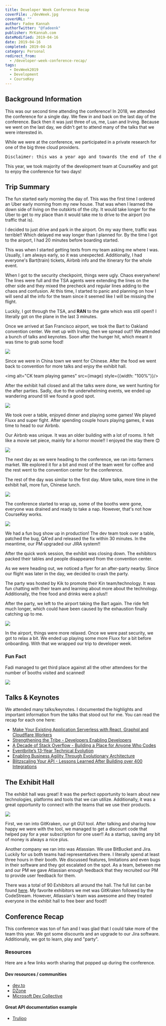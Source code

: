 ---
title: Developer Week Conference Recap
coverFile: ./devWeek.jpg
coverURL: ""
author: Fadee Kannah
authorTwitter: "@fadeenk"
publisher: MrKannah.com
dateModified: 2019-04-16
date: 2019-04-16
completed: 2019-04-16
category: Personal
redirect_from:
  - /developer-week-conference-recap/
tags:
  - DevWeek2019
  - Development
  - CourseKey
---


## Background Information

This was our second time attending the conference! In 2018, we attended the conference for a single day. We flew in and back on the last day of the conference. Back then it was just three of us, me, Luan and Irving. Because we went on the last day, we didn't get to attend many of the talks that we were interested in.

While we were at the conference, we participated in a private research for one of the big three cloud providers.

<YouTube videoId="GPiUXzPBsRA" />

<pre>Disclaimer: this was a year ago and towards the end of the day when we were exhausted and running on little sleep.</pre>

This year, we took majority of the development team at CourseKey and got to enjoy the conference for two days!

## Trip Summary

The fun started early morning the day of. This was the first time I ordered an Uber early morning from my new house. That was when I learned the down side of living on the outskirts of the city. It would take longer for the Uber to get to my place than it would take me to drive to the airport (no traffic that is).

I decided to just drive and park in the airport. On my way there, traffic was terrible!! Which delayed me way longer than I planned for. By the time I got to the airport, I had 20 minutes before boarding started. 

This was when I started getting texts from my team asking me where I was. Usually, I am always early, so it was unexpected. Additionally, I had everyone's Bart(train) tickets, Airbnb info and the itinerary for the whole event.

When I got to the security checkpoint, things were ugly. Chaos everywhere! The lines were full and the TSA agents were extending the lines on the other side and they mixed the precheck and regular lines adding to the chaos and confusion. At this time, I started to panic and planning on how I will send all the info for the team since it seemed like I will be missing the flight.

Luckily, I got through the TSA, and **RAN** to the gate which was still open!! I literally got on the plane in the last 3 minutes.

Once we arrived at San Francisco airport, we took the Bart to Oakland convention center. We met up with Irving, then we spread out!! We attended a bunch of talks and keynotes. Soon after the hunger hit, which meant it was time to grab some food!

![](./20190222_123730.jpg)

Since we were in China town we went for Chinese. After the food we went back to convention for more talks and enjoy the exhibit hall.

<img alt="CK team playing games" src={image} style={{width: "100%"}}/>

After the exhibit hall closed and all the talks were done, we went hunting for the after parties. Sadly, due to the underwhelming events, we ended up wandering around till we found a good spot.

![](./20190221_193023.jpg)

We took over a table, enjoyed dinner and playing some games! We played Fluxx and super fight. After spending couple hours playing games, it was time to head to our Airbnb.

Our Airbnb was unique. It was an older building with a lot of rooms. It felt like a movie set piece, mainly for a horror movie!! I enjoyed the stay there 😊

![](./20190221_221420.jpg)

The next day as we were heading to the conference, we ran into farmers market. We explored it for a bit and most of the team went for coffee and the rest went to the convention center for the conference.

The rest of the day was similar to the first day. More talks, more time in the exhibit hall, more fun, Chinese lunch.

![](./20190221_180038.jpg)

The conference started to wrap up, some of the booths were gone, everyone was drained and ready to take a nap. However, that's not how CourseKey works. 

![](./20190221_173727.jpg)

We had a fun bug show up in production! The dev team took over a table, patched the bug, QA'ed and released the fix within 30 minutes. In the meantime, our PM upgraded our JIRA system!! 

After the quick work session, the exhibit was closing down. The exhibitors packed their tables and people disappeared from the convention center.

As we were heading out, we noticed a flyer for an after-party nearby. Since our flight was later in the day, we decided to crash the party.

The party was hosted by Kik to promote their Kin team/technology. It was fun chatting with their team and learning about more about the technology. Additionally, the free food and drinks were a plus!!

After the party, we left to the airport taking the Bart again. The ride felt much longer, which could have been caused by the exhaustion finally catching up to me.

![](./20190222_202722.jpg)

In the airport, things were more relaxed. Once we were past security, we got to relax a bit. We ended up playing some more Fluxx for a bit before onboarding. With that we wrapped our trip to developer week.

### Fun Fact

Fadi managed to get third place against all the other attendees for the number of booths visited and scanned!

![](./Screenshot_20190222-205835_Chrome.jpg) 

## Talks & Keynotes

We attended many talks/keynotes. I documented the highlights and important information from the talks that stood out for me. You can read the recap for each one here:

- [Make Your Existing Application Serverless with React, Graphql and Cloudflare Workers](./make-your-existing-application-serverless-with-react-graphql-and-cloudflare-workers)
- [Strengthening the Tribe - Developers Enabling Developers](./strengthening-the-tribe-developers-enabling-developers)
- [A Decade of Stack Overflow - Building a Place for Anyone Who Codes](./a-decade-of-stack-overflow-building-a-place-for-anyone-who-codes)
- [Eventbrite’s 13-Year Technical Evolution](./eventbrites-13-year-technical-evolution)
- [Enabling Business Agility Through Evolutionary Architecture](./enabling-business-agility-through-evolutionary-architecture)
- [Blitzscaling Your API - Lessons Learned After Building over 400 Integrations](./blitzscaling-your-api-lessons-learned-after-building-over-400-integrations)

## The Exhibit Hall

The exhibit hall was great! It was the perfect opportunity to learn about new technologies, platforms and tools that we can utilize. Additionally, it was a great opportunity to connect with the teams that we use their products.

![](./Webp.net-resizeimage.jpg)

First, we ran into GitKraken, our git GUI tool. After talking and sharing how happy we were with the tool, we managed to get a discount code that helped pay for a year subscription for one user!! As a startup, saving any bit of money is always a nice plus.

Another company we ran into was Atlassian. We use BitBucket and Jira. Luckily for us both teams had representatives there. I literally spend at least three hours in their booth. We discussed features, limitations and even bugs in their software and they got escalated on the spot. As a team, between me and our PM we gave Atlassian enough feedback that they recruited our PM to provide user feedback for them.

There was a total of 90 Exhibitors all around the hall. The full list can be found [here](https://developerweek2019.sched.com/directory/exhibitors). My favorite exhibitors we met was GitKraken followed by the CodeStream. However, Atlassian's team was awesome and they treated everyone in the exhibit hall to free beer and food!!
 
## Conference Recap

This conference was ton of fun and I was glad that I could take more of the team this year. We got some discounts and an upgrade to our Jira software. Additionally, we got to learn, play and "party". 

### Resources

Here are a few links worth sharing that popped up during the conference.

#### Dev resources / communities
- [dev.to](https://dev.to/)
- [DZone](https://dzone.com)
- [Microsoft Dev Collective](https://developer.microsoft.com/en-us/collective)

#### Great API documentation example
- [Trulioo](https://developer.trulioo.com/)
